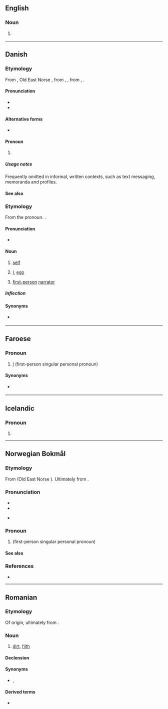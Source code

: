 {{also|jég}}
==English==

===Noun===
{{en-noun}}

# {{lb|en|machinery}} {{alternative form of|en|jig}}

----

==Danish==

===Etymology===
From {{der|da|non|ek}}, Old East Norse {{m|non|jak}}, from {{der|da|gem-pro|*ek}}, {{m|gem-pro|*ik||I}}, from {{der|da|ine-pro|*éǵh₂}}, {{m|ine-pro|*eǵh₂óm}}.

====Pronunciation====
* {{IPA|da|[jɑj]|[jɑ]}}
* {{rhymes|da|aj}}

====Alternative forms====
* {{alter|da|a|æ|ja|jæ||dialectal}}

====Pronoun====
{{head|da|pronoun|accusative|mig|possessive|min|cat2=personal pronouns}}

# {{lb|da|personal}} {{l|en|I}}

=====Usage notes=====
Frequently omitted in informal, written contexts, such as text messaging, memoranda and profiles.

====See also====
{{Danish personal pronouns}}

===Etymology===
From the pronoun. {{calque|da|de|Ich||ego}}.

====Pronunciation====
* {{IPA|da|[ˈjɑj]}}

====Noun====
{{da-noun|et|er}}

# [[self]] {{gloss|an individual person as the object of his own reflective consciousness}}
# {{lb|da|psychology}} [[I]], [[ego]]
# {{lb|da|literature}} [[first-person]] [[narrator]]

=====Inflection=====
{{da-noun-infl|et|er}}

====Synonyms====
* {{sense|literature}} {{l|da|jegfortæller}}

----

==Faroese==

===Pronoun===
{{head|fo|pronouns}}

# {{lb|fo|Suðuroy}} [[I]] (first-person singular personal pronoun)

====Synonyms====
* {{l|fo|eg}} {{qualifier|standard Faroese}}

----

==Icelandic==

===Pronoun===
{{head|is|pronoun}}

# {{archaic form of|is|ég}}

----

==Norwegian Bokmål==

===Etymology===
From {{der|nb|non|ek}} (Old East Norse {{m|non|jek}}). Ultimately from {{der|nb|ine-pro|*éǵh₂}}.

===Pronunciation===
* {{IPA|nb|/jæɪ̯/}}
* {{audio|nb|No-jeg.ogg|Audio}}
* {{a|Fredrikstad}} {{IPA|nb|[jæɪ̯]|qual1=stressed|[jæ]|qual2=unstressed}}

===Pronoun===
{{head|nb|pronoun}}
# {{l|en|I}} (first-person singular personal pronoun)

====See also====
{{nb-pers-pron}}

===References===
* {{R:The Bokmål Dictionary}}

----

==Romanian==

===Etymology===
Of {{der|ro|sla}} origin, ultimately from {{der|ro|sla-pro|*žegъ}}.

===Noun===
{{ro-noun|n|jeguri}}

# [[dirt]], [[filth]]

====Declension====
{{ro-noun-n-uri}}

====Synonyms====
* {{l|ro|murdărie}}, {{l|ro|mizerie}}

====Derived terms====
* {{l|ro|jegos}}
